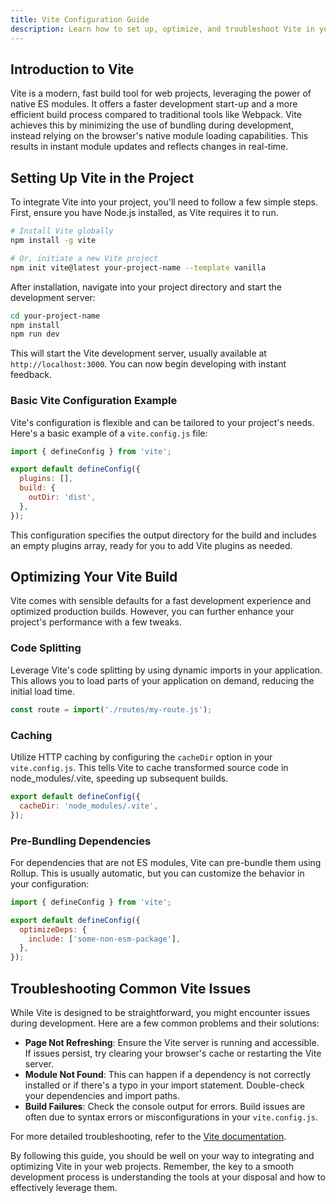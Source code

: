 ```yaml
---
title: Vite Configuration Guide
description: Learn how to set up, optimize, and troubleshoot Vite in your project for a faster and more efficient development workflow.
---
```


## Introduction to Vite

Vite is a modern, fast build tool for web projects, leveraging the power of native ES modules. It offers a faster development start-up and a more efficient build process compared to traditional tools like Webpack. Vite achieves this by minimizing the use of bundling during development, instead relying on the browser's native module loading capabilities. This results in instant module updates and reflects changes in real-time.

## Setting Up Vite in the Project

To integrate Vite into your project, you'll need to follow a few simple steps. First, ensure you have Node.js installed, as Vite requires it to run.

```bash
# Install Vite globally
npm install -g vite

# Or, initiate a new Vite project
npm init vite@latest your-project-name --template vanilla
```

After installation, navigate into your project directory and start the development server:

```bash
cd your-project-name
npm install
npm run dev
```

This will start the Vite development server, usually available at `http://localhost:3000`. You can now begin developing with instant feedback.

### Basic Vite Configuration Example

Vite's configuration is flexible and can be tailored to your project's needs. Here's a basic example of a `vite.config.js` file:

```javascript
import { defineConfig } from 'vite';

export default defineConfig({
  plugins: [],
  build: {
    outDir: 'dist',
  },
});
```

This configuration specifies the output directory for the build and includes an empty plugins array, ready for you to add Vite plugins as needed.

## Optimizing Your Vite Build

Vite comes with sensible defaults for a fast development experience and optimized production builds. However, you can further enhance your project's performance with a few tweaks.

### Code Splitting

Leverage Vite's code splitting by using dynamic imports in your application. This allows you to load parts of your application on demand, reducing the initial load time.

```javascript
const route = import('./routes/my-route.js');
```

### Caching

Utilize HTTP caching by configuring the `cacheDir` option in your `vite.config.js`. This tells Vite to cache transformed source code in node_modules/.vite, speeding up subsequent builds.

```javascript
export default defineConfig({
  cacheDir: 'node_modules/.vite',
});
```

### Pre-Bundling Dependencies

For dependencies that are not ES modules, Vite can pre-bundle them using Rollup. This is usually automatic, but you can customize the behavior in your configuration:

```javascript
import { defineConfig } from 'vite';

export default defineConfig({
  optimizeDeps: {
    include: ['some-non-esm-package'],
  },
});
```

## Troubleshooting Common Vite Issues

While Vite is designed to be straightforward, you might encounter issues during development. Here are a few common problems and their solutions:

- **Page Not Refreshing**: Ensure the Vite server is running and accessible. If issues persist, try clearing your browser's cache or restarting the Vite server.
- **Module Not Found**: This can happen if a dependency is not correctly installed or if there's a typo in your import statement. Double-check your dependencies and import paths.
- **Build Failures**: Check the console output for errors. Build issues are often due to syntax errors or misconfigurations in your `vite.config.js`.

For more detailed troubleshooting, refer to the [Vite documentation](https://vitejs.dev/guide/).

By following this guide, you should be well on your way to integrating and optimizing Vite in your web projects. Remember, the key to a smooth development process is understanding the tools at your disposal and how to effectively leverage them.